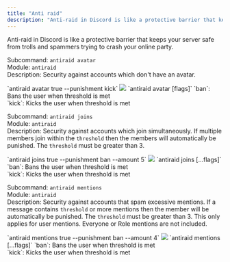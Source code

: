 ```yaml
---
title: "Anti raid"
description: "Anti-raid in Discord is like a protective barrier that keeps your server safe from trolls and spammers trying to crash your online party."
---
```



Anti-raid in Discord is like a protective barrier that keeps your server safe from trolls and spammers trying to crash your online party.

Subcommand: `antiraid avatar` <br /> Module: `antiraid` <br /> Description: Security against accounts which don't have an avatar.

<div id="avatar"/>
<Tabs>
  <Tab title="Example">
  `antiraid avatar true --punishment kick`
  <Frame caption="Enabling antiraid avatar and setting flags">
  <img src="/images/security/antiraid/antiraid_avatar.gif" />
  </Frame>
  </Tab>
  <Tab title="Syntax">`antiraid avatar <status> [flags]`</Tab>
  <Tab title="Punishment Types">
    `ban`: Bans the user when threshold is met <br />
    `kick`: Kicks the user when threshold is met 
  </Tab>
</Tabs>

<br />

Subcommand: `antiraid joins` <br /> Module: `antiraid` <br /> Description: Security against accounts which join simultaneously. If multiple members join within the `threshold` then the members will automatically be punished. The `threshold` must be greater than 3.

<div id="joins"/>
<Tabs>
  <Tab title="Example">
  `antiraid joins true --punishment ban --amount 5`
  <Frame caption="Enabling antiraid joins and setting flags">
  <img src="/images/security/antiraid/antiraid_joins.gif" />
  </Frame>
  </Tab>
  <Tab title="Syntax">`antiraid joins <status> [...flags]`</Tab>
  <Tab title="Punishment Types">
    `ban`: Bans the user when threshold is met <br />
    `kick`: Kicks the user when threshold is met 
  </Tab>
</Tabs>

<br />

Subcommand: `antiraid mentions` <br /> Module: `antiraid` <br /> Description: Security against accounts that spam excessive mentions. If a message contains `threshold` or more mentions then the member will be automatically be punished. The `threshold` must be greater than 3. This only applies for user mentions. Everyone or Role mentions are not included.

<div id="mentions"/>
<Tabs>
  <Tab title="Example">
  `antiraid mentions true --punishment ban --amount 4`
  <Frame caption="Enabling antiraid mentions and setting flags">
  <img src="/images/security/antiraid/antiraid_mentions.gif" />
  </Frame>
  </Tab>
  <Tab title="Syntax">`antiraid mentions <status> [...flags]`</Tab>
  <Tab title="Punishment Types">
    `ban`: Bans the user when threshold is met <br />
    `kick`: Kicks the user when threshold is met 
  </Tab>
</Tabs>

